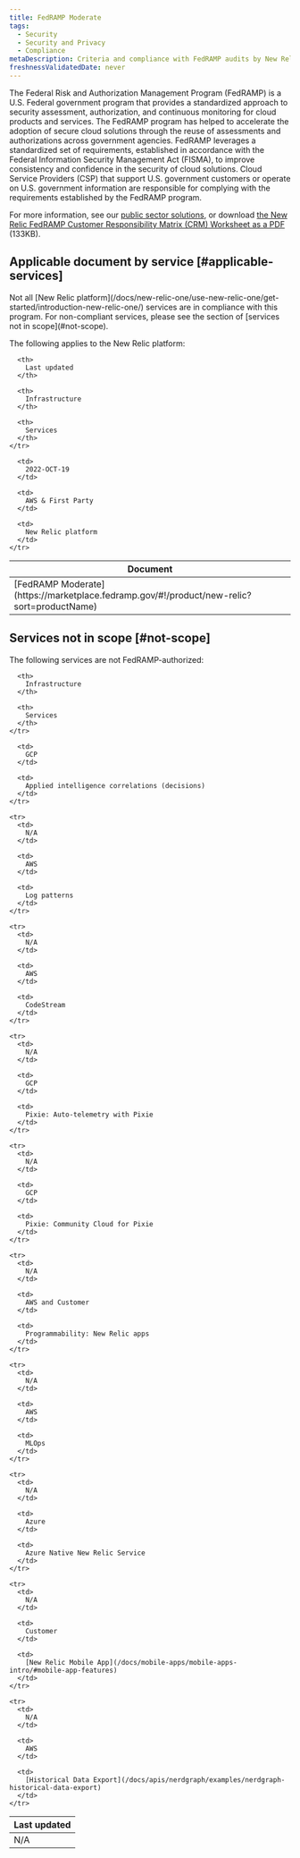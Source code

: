 ```yaml
---
title: FedRAMP Moderate
tags:
  - Security
  - Security and Privacy
  - Compliance
metaDescription: Criteria and compliance with FedRAMP audits by New Relic services.
freshnessValidatedDate: never
---
```


The Federal Risk and Authorization Management Program (FedRAMP) is a U.S. Federal government program that provides a standardized approach to security assessment, authorization, and continuous monitoring for cloud products and services. The FedRAMP program has helped to accelerate the adoption of secure cloud solutions through the reuse of assessments and authorizations across government agencies. FedRAMP leverages a standardized set of requirements, established in accordance with the Federal Information Security Management Act (FISMA), to improve consistency and confidence in the security of cloud solutions. Cloud Service Providers (CSP) that support U.S. government customers or operate on U.S. government information are responsible for complying with the requirements established by the FedRAMP program.

For more information, see our [public sector solutions](https://newrelic.com/solutions/industry/public-sector), or download [the New Relic FedRAMP Customer Responsibility Matrix (CRM) Worksheet as a PDF](https://github.com/newrelic/docs-website/raw/develop/src/content/docs/security/security-privacy/compliance/certificates-standards-regulations/New.Relic.FedRAMP.CIS.CRM.pdf) (133KB).

## Applicable document by service [#applicable-services]

<Callout variant="caution">
  Not all [New Relic platform](/docs/new-relic-one/use-new-relic-one/get-started/introduction-new-relic-one/) services are in compliance with this program. For non-compliant services, please see the section of [services not in scope](#not-scope).
</Callout>

The following applies to the New Relic platform:

<table>
  <thead>
    <tr>
      <th style={{ width: "200px" }}>
        Document
      </th>

      <th>
        Last updated
      </th>

      <th>
        Infrastructure
      </th>

      <th>
        Services
      </th>
    </tr>
  </thead>

  <tbody>
    <tr>
      <td>
        [FedRAMP Moderate](https://marketplace.fedramp.gov/#!/product/new-relic?sort=productName)
      </td>

      <td>
        2022-OCT-19
      </td>

      <td>
        AWS & First Party
      </td>

      <td>
        New Relic platform
      </td>
    </tr>
  </tbody>
</table>

## Services not in scope [#not-scope]

The following services are not FedRAMP-authorized:

<table>
  <thead>
    <tr>
      <th style={{ width: "200px" }}>
        Last updated
      </th>

      <th>
        Infrastructure
      </th>

      <th>
        Services
      </th>
    </tr>
  </thead>

  <tbody>
    <tr>
      <td>
        N/A
      </td>

      <td>
        GCP
      </td>

      <td>
        Applied intelligence correlations (decisions)
      </td>
    </tr>

    <tr>
      <td>
        N/A
      </td>

      <td>
        AWS
      </td>

      <td>
        Log patterns
      </td>
    </tr>

    <tr>
      <td>
        N/A
      </td>

      <td>
        AWS
      </td>

      <td>
        CodeStream
      </td>
    </tr>

    <tr>
      <td>
        N/A
      </td>

      <td>
        GCP
      </td>

      <td>
        Pixie: Auto-telemetry with Pixie
      </td>
    </tr>

    <tr>
      <td>
        N/A
      </td>

      <td>
        GCP
      </td>

      <td>
        Pixie: Community Cloud for Pixie
      </td>
    </tr>

    <tr>
      <td>
        N/A
      </td>

      <td>
        AWS and Customer
      </td>

      <td>
        Programmability: New Relic apps
      </td>
    </tr>

    <tr>
      <td>
        N/A
      </td>

      <td>
        AWS
      </td>

      <td>
        MLOps
      </td>
    </tr>

    <tr>
      <td>
        N/A
      </td>

      <td>
        Azure
      </td>

      <td>
        Azure Native New Relic Service
      </td>
    </tr>

    <tr>
      <td>
        N/A
      </td>

      <td>
        Customer
      </td>

      <td>
        [New Relic Mobile App](/docs/mobile-apps/mobile-apps-intro/#mobile-app-features)
      </td>
    </tr>

    <tr>
      <td>
        N/A
      </td>

      <td>
        AWS
      </td>

      <td>
        [Historical Data Export](/docs/apis/nerdgraph/examples/nerdgraph-historical-data-export)
      </td>
    </tr>
  </tbody>
</table>
